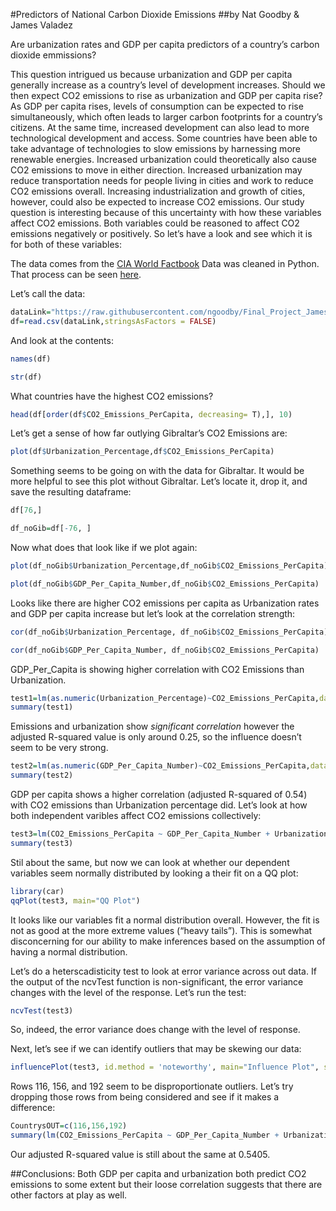 #Predictors of National Carbon Dioxide Emissions
##by Nat Goodby & James Valadez

Are urbanization rates and GDP per capita predictors of a country's carbon dioxide emmissions?

This question intrigued us because urbanization and GDP per capita generally increase as a country's level of development increases. Should we then expect CO2 emissions to rise as urbanization and GDP per capita rise? As GDP per capita rises, levels of consumption can be expected to rise simultaneously, which often leads to larger carbon footprints for a country's citizens. At the same time, increased development can also lead to more technological development and access. Some countries have been able to take advantage of technologies to slow emissions by harnessing more renewable energies. Increased urbanization could theoretically also cause CO2 emissions to move in either direction. Increased urbanization may reduce transportation needs for people living in cities and work to reduce CO2 emissions overall. Increasing industrialization and growth of cities, however, could also be expected to increase CO2 emissions. Our study question is interesting because of this uncertainty with how these variables affect CO2 emissions. Both variables could be reasoned to affect CO2 emissions negatively or positively. So let's have a look and see which it is for both of these variables:

The data comes from the [CIA World Factbook](https://www.cia.gov/library/publications/the-world-factbook/)
Data was cleaned in Python. That process can be seen [here](https://github.com/ngoodby/Final_Project_James_Nat/blob/master/Data/Data_Preprocessing.ipynb).

Let's call the data:
```r
dataLink="https://raw.githubusercontent.com/ngoodby/Final_Project_James_Nat/master/Data/Cleaned_Data.csv"
df=read.csv(dataLink,stringsAsFactors = FALSE)
```
And look at the contents:
```r
names(df)
```
```r
str(df)
```
What countries have the highest CO2 emissions? 
```r
head(df[order(df$CO2_Emissions_PerCapita, decreasing= T),], 10)
```
Let's get a sense of how far outlying Gibraltar's CO2 Emissions are:
```r
plot(df$Urbanization_Percentage,df$CO2_Emissions_PerCapita)
```
Something seems to be going on with the data for Gibraltar. It would be more helpful to see this plot without Gibraltar. Let's locate it, drop it, and save the resulting dataframe: 
```r
df[76,]
```
```r
df_noGib=df[-76, ]
```
Now what does that look like if we plot again:
```r
plot(df_noGib$Urbanization_Percentage,df_noGib$CO2_Emissions_PerCapita)
```
```r
plot(df_noGib$GDP_Per_Capita_Number,df_noGib$CO2_Emissions_PerCapita)
```
Looks like there are higher CO2 emissions per capita as Urbanization rates and GDP per capita increase but let's look at the correlation strength:
```r
cor(df_noGib$Urbanization_Percentage, df_noGib$CO2_Emissions_PerCapita)
```
```r
cor(df_noGib$GDP_Per_Capita_Number, df_noGib$CO2_Emissions_PerCapita)
```
GDP_Per_Capita is showing higher correlation with CO2 Emissions than Urbanization.
```r
test1=lm(as.numeric(Urbanization_Percentage)~CO2_Emissions_PerCapita,data=df_noGib)
summary(test1)
```
Emissions and urbanization show *significant correlation* however the adjusted R-squared value is only around 0.25, so the influence doesn't seem to be very strong.
```r
test2=lm(as.numeric(GDP_Per_Capita_Number)~CO2_Emissions_PerCapita,data=df_noGib)
summary(test2)
```
GDP per capita shows a higher correlation (adjusted R-squared of 0.54) with CO2 emissions than Urbanization percentage did.
Let's look at how both independent varibles affect CO2 emissions collectively:
```r
test3=lm(CO2_Emissions_PerCapita ~ GDP_Per_Capita_Number + Urbanization_Percentage, data=df_noGib)
summary(test3)
```
Stil about the same, but now we can look at whether our dependent variables seem normally distributed by looking a their fit on a QQ plot:
```r
library(car)
qqPlot(test3, main="QQ Plot")
```
It looks like our variables fit a normal distribution overall. However, the fit is not as good at the more extreme values ("heavy tails"). This is somewhat disconcerning for our ability to make inferences based on the assumption of having a normal distribution.

Let's do a heterscadisticity test to look at error variance across out data. If the output of the ncvTest function is non-significant, the error variance changes with the level of the response. Let's run the test:
```r
ncvTest(test3)
```
So, indeed, the error variance does change with the level of response.

Next, let's see if we can identify outliers that may be skewing our data:
```r
influencePlot(test3, id.method = 'noteworthy', main="Influence Plot", sub="Circle size is proportial to Cook's Distance" )
```
Rows 116, 156, and 192 seem to be disproportionate outliers. Let's try dropping those rows from being considered and see if it makes a difference:
```r
CountrysOUT=c(116,156,192)
summary(lm(CO2_Emissions_PerCapita ~ GDP_Per_Capita_Number + Urbanization_Percentage, data=df_noGib))
```
Our adjusted R-squared value is still about the same at 0.5405. 

##Conclusions:
Both GDP per capita and urbanization both predict CO2 emissions to some extent but their loose correlation suggests that there are other factors at play as well.  
